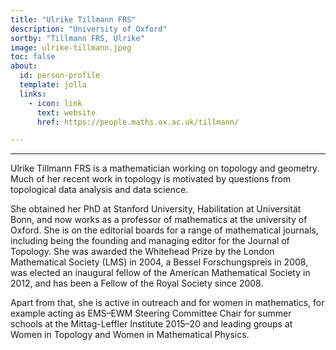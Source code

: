 ```yaml
---
title: "Ulrike Tillmann FRS"
description: "University of Oxford"
sortby: "Tillmann FRS, Ulrike"
image: ulrike-tillmann.jpeg
toc: false
about:
  id: person-profile
  template: jolla
  links:
    - icon: link
      text: website
      href: https://people.maths.ox.ac.uk/tillmann/

---
```

---

:::{#person-profile}
:::

Ulrike Tillmann FRS is a mathematician working on topology and geometry. Much of her recent work in topology is motivated by questions from topological data analysis and data science.

She obtained her PhD at Stanford University, Habilitation at Universität Bonn, and now works as a professor of mathematics at the university of Oxford. She is on the editorial boards for a range of mathematical journals, including being the founding and managing editor for the Journal of Topology. She was awarded the Whitehead Prize by the London Mathematical Society (LMS) in 2004, a Bessel Forschungspreis in 2008, was elected an inaugural fellow of the American Mathematical Society in 2012, and has been a Fellow of the Royal Society since 2008.

Apart from that, she is active in outreach and for women in mathematics, for example acting as EMS–EWM Steering Committee Chair for summer schools at the Mittag-Leffler Institute 2015–20 and leading groups at Women in Topology and Women in Mathematical Physics.